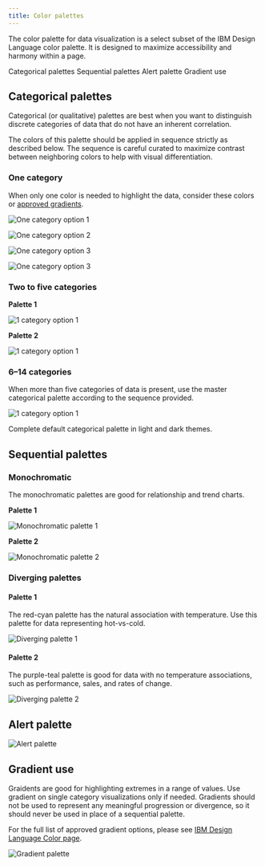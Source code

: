 ```yaml
---
title: Color palettes
---
```


<PageDescription>

The color palette for data visualization is a select subset of the IBM Design Language color palette. It is designed to maximize accessibility and harmony within a page.

</PageDescription>

<AnchorLinks>

<AnchorLink>Categorical palettes</AnchorLink>
<AnchorLink>Sequential palettes</AnchorLink>
<AnchorLink>Alert palette</AnchorLink>
<AnchorLink>Gradient use</AnchorLink>

</AnchorLinks>

## Categorical palettes

Categorical (or qualitative) palettes are best when you want to distinguish discrete categories of data that do not have an inherent correlation.

The colors of this palette should be applied in sequence strictly as described below. The sequence is careful curated to maximize contrast between neighboring colors to help with visual differentiation.

### One category

When only one color is needed to highlight the data, consider these colors or [approved gradients](#gradient-use).

<Row>
<Column colLg={3} colMd={2} colSm={2}>

![One category option 1](images/palettes-1cat-1.png)

</Column>
<Column colLg={3} colMd={2} colSm={2}>

![One category option 2](images/palettes-1cat-2.png)

</Column>
<Column colLg={3} colMd={2} colSm={2}>

![One category option 3](images/palettes-1cat-3.png)

</Column>
<Column colLg={3} colMd={2} colSm={2}>

![One category option 3](images/palettes-1cat-4.png)

</Column>
</Row>

### Two to five categories

**Palette 1**

<Row>
<Column  colLg={8} colMd={6} colSm={4}>

![1 category option 1](images/palettes-5cat-1.png)

</Column>
</Row>

**Palette 2**

<Row>
<Column  colLg={8} colMd={6} colSm={4}>

![1 category option 1](images/palettes-5cat-2.png)

</Column>
</Row>

### 6–14 categories

When more than five categories of data is present, use the master categorical palette according to the sequence provided.

<Row>
<Column  colLg={8} colMd={6} colSm={4}>

![1 category option 1](images/palettes-14cat.png)

<Caption>

Complete default categorical palette in light and dark themes.

</Caption>

</Column>
</Row>

## Sequential palettes

### Monochromatic

The monochromatic palettes are good for relationship and trend charts.

**Palette 1**

<Row>
<Column  colLg={8} colMd={6} colSm={4}>

![Monochromatic palette 1](images/palettes-mono-1.png)

</Column>
</Row>

**Palette 2**

<Row>
<Column  colLg={8} colMd={6} colSm={4}>

![Monochromatic palette 2](images/palettes-mono-2.png)

</Column>
</Row>

### Diverging palettes

#### Palette 1

The red-cyan palette has the natural association with temperature. Use this palette for data representing hot-vs-cold.

<Row>
<Column colLg={12} colMd={6} colSm={4}>

![Diverging palette 1](images/palettes-div1.png)

</Column>
</Row>

#### Palette 2

The purple-teal palette is good for data with no temperature associations, such as performance, sales, and rates of change.

<Row>
<Column colLg={12} colMd={6} colSm={4}>

![Diverging palette 2](images/palettes-div2.png)

</Column>
</Row>

## Alert palette

<Row>
<Column colLg={8} colMd={6} colSm={4}>

![Alert palette](images/palettes-alert.png)

</Column>
</Row>

## Gradient use

Graidents are good for highlighting extremes in a range of values. Use gradient on single category visualizations only if needed. Gradients should not be used to represent any meaningful progression or divergence, so it should never be used in place of a sequential palette.

For the full list of approved gradient options, please see [IBM Design Language Color page](https://www.ibm.com/design/language/elements/color#gradients).

<Row>
<Column colLg={8} colMd={6} colSm={4}>

![Gradient palette](images/gradient.png)

</Column>
</Row>
